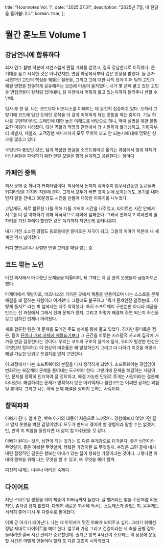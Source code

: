   title: "Hoonnotes Vol. 1",
  date: "2025.07.31",
  description: "2025년 7월, 내 한달을 돌아봅니다.",
  korean: true,
};

# 월간 훈노트 Volume 1

## 강남언니에 합류하다

회사 인수 합병 덕분에 자연스럽게 면접 기회를 얻었고, 결국 강남언니로 이직했다. 큰 기대를 품고 시작한 것은 아니었지만, 면접 과정에서부터 깊은 인상을 받았다. 늘 혼자 씨름하던 고민의 핵심을 꿰뚫는 질문들, 그리고 그에 대한 나의 답에 이어 팀의 고민과 해결 방향을 진솔하게 공유해주는 모습에 마음이 움직였다. 내가 몇 년째 품고 있던 고민을 면접관들이 칼처럼 집어내며, 팀 차원에서 어떻게 풀고 있는지까지 들려주니 반할 수밖에.

입사 후 한 달, 나는 코드보다 비즈니스를 이해하는 데 온전히 집중하고 있다. 오히려 그렇기에 코드에 담긴 도메인 로직을 더 깊이 이해하게 되는 경험을 하는 중이다. 기능 하나를 구현하더라도 도메인에 대한 높은 이해도를 바탕으로 하니, 맥락 설명을 위한 불필요한 미팅이 사라졌다. 대신 역할과 책임의 관점에서 더 치열하게 플래닝하고, 기획자부터 개발자, 세일즈, 고객경험 매니저까지 모두 무엇이 되고 안 되는지에 대해 명확한 싱크를 맞추고 있다.

무엇보다 좋았던 것은, 팀이 복잡한 현실을 소프트웨어로 옮기는 과정에서 행위 자체가 아닌 본질을 파악하기 위한 멘탈 모델을 함께 설계하고 공유한다는 점이다.

## 카페인 중독

회사 문화 중 하나가 커피타임이다. 회사에서 돈까지 쥐어주며 업무시간동안 동료들과 커피타임을 가지라 지원해 준다. 그래서 모두가 바쁜 것이 눈에 보이는데도, 용기를 내어 먼저 말을 건네고 30분정도 시간을 만들어 다양한 이야기를 나누었다. 

고맙게도, 새로 합류한 나를 위해 다들 기꺼이 시간을 내주었고, 타이트한 시간 안에서 서로를 더 잘 이해하기 위해 적극적으로 대화에 임해준다. 그래서 친해지고 여러번의 술 자리를 가진 후에야 할법한 깊은 얘기까지 자연스레 흘러나온다.

내가 가진 소소한 경험도 동료들에겐 흥미로운 자극이 되고, 그들의 이야기 덕분에 내 세계관 역시 넓어졌다. 

커피 향만큼이나 강렬한 연결 고리를 매일 쌓는 중.

## 코드 깎는 노인

이전 회사에서 마주했던 문제들을 떠올리며, 왜 그때는 더 잘 풀지 못했을까 곱씹어보곤 했다.

마케터에서 개발자로, 비즈니스와 가까운 곳에서 제품을 만들어오며 나는 스스로를 문제 해결을 꽤 잘하는 사람이라 여겨왔다. 그럼에도 불구하고 “뭐가 문제인진 알겠는데… 어떻게 풀지?” 라는 벽 앞에서는 자주 막막했다. 특히 소프트웨어 구현뿐만 아니라 제품을 만드는 전 과정에서 그래서 진짜 문제가 뭔지, 그리고 어떻게 해결해 주면 되는지  확신을 갖고 답하긴 언제나 어려웠다.

새로 합류한 팀은 이 문제를 도메인 주도 설계를 통해 풀고 있었다. 하지만 흥미로운 점은, 팀이 [단어나 개념 자체에 매몰되기보다](https://martinfowler.com/bliki/SemanticDiffusion.html) 그 근간을 이루는 시스템적 사고에 집착에 가까울 만큼 집중한다는 것이다. 우리는 코드의 구조적 설계에 앞서, 우리가 발견한 현상은 무엇인지 정의하고 이 현상의 비효율은 왜 발생하는지 그리고 더 나아가 이것을 어떻게 해결 가능한 단위로 쪼갤지를 먼저 고민한다.

이 과정에서 나는 소프트웨어의 본질을 다시 생각하게 되었다. 소프트웨어는 끊임없이 변화하는 복잡계의 문제를 풀어내는 도구여야 한다. 그렇기에 문제를 해결하는 사람이란, 문제를 정확히 인지하여 잘 정의하고, 해결 가능한 단위로 쪼개는 사람이라는 결론에 다다랐다. 해결하려는 문제가 명확하지 않은 아키텍처나 클린코드는 어쩌면 공허한 외침일 뿐이다. 그리고 나는 아직 문제 해결을 잘하지 못하는 사람이다.

## 찰떡파파

아빠가 된다. 얼마 전, 뱃속 아기의 태동이 처음으로 느껴졌다. 경험해보지 않았다면 결코 알지 못했을 벅찬 감정이었다. 모두가 반드시 겪어야 할 경험이라 말할 수는 없겠지만, 만약 이 벅참을 몰랐다면 내 삶이 참 아쉬웠을 것 같다.

아빠가 된다는 것은, 남편이 되는 것과는 또 다른 무게감으로 다가온다. 좋은 남편이란 무엇일까, 좋은 아빠란 무엇일까. 행복한 가정이란 또 무엇일까. 수많은 고민 끝에 내가 내린 잠정적인 결론은 행복한 아내가 있는 집이 행복한 가정이라는 것이다. 그렇다면 아내의 행복을 위해 나는 무엇을 할 수 있고, 또 무엇을 해야 할까. 

여전히 내게는 너무나 어려운 숙제다.

## 다이어트

지난 스타트업 생활을 하며 체중이 109kg까지 늘었다. 살 뺄거라는 말을 주문처럼 외웠지만, 좀처럼 쉽지 않았다. 다행히 새로운 회사에 와서는 스트레스가 줄었는지, 몸무게도 서서히 줄어 다시 두 자릿수로 돌아왔다.

이제 곧 아기가 태어난다. 나는 내 아이에게 멋진 아빠가 되어주고 싶다. 그러기 위해선 정말 제대로 다이어트를 해야 한다. 업무와 가정 그리고 건강이라는 세 축을 균형 잡아 돌리려면 결국 시간 관리가 중요할텐데. 출퇴근 왕복 4시간이 소요되는 이 상황에 운동할 시간은 어떻게 만들어야 할지 또 다른 고민이 시작되었다. 

